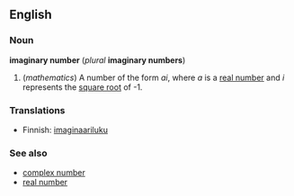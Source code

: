 ==English==
===Noun===
'''imaginary number''' (''plural'' '''imaginary numbers''')

#(''mathematics'') A number of the form ''ai'', where ''a'' is a [[real number]] and ''i'' represents the [[square root]] of -1.

===Translations===

*Finnish: [[imaginaariluku]]

===See also===
*[[complex number]]
*[[real number]]